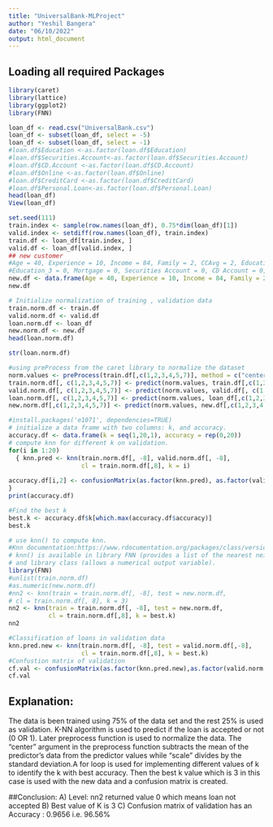 ```yaml
---
title: "UniversalBank-MLProject"
author: "Yeshil Bangera"
date: "06/10/2022"
output: html_document
---
```



## Loading all required Packages

```r
library(caret)
library(lattice)
library(ggplot2)
library(FNN)
```


```r
loan_df <- read.csv("UniversalBank.csv")
loan_df <- subset(loan_df, select = -5)
loan_df <- subset(loan_df, select = -1)
#loan.df$Education <-as.factor(loan.df$Education)
#loan.df$Securities.Account<-as.factor(loan.df$Securities.Account)
#loan.df$CD.Account <-as.factor(loan.df$CD.Account)
#loan.df$Online <-as.factor(loan.df$Online)
#loan.df$CreditCard <-as.factor(loan.df$CreditCard)
#loan.df$Personal.Loan<-as.factor(loan.df$Personal.Loan)
head(loan_df)
View(loan_df)
```


```r
set.seed(111)
train.index <- sample(row.names(loan_df), 0.75*dim(loan_df)[1])
valid.index <- setdiff(row.names(loan_df), train.index)
train.df <- loan_df[train.index, ]
valid.df <- loan_df[valid.index, ]
## new customer
#Age = 40, Experience = 10, Income = 84, Family = 2, CCAvg = 2, Education_1 = 0, Education_2 = 1,
#Education_3 = 0, Mortgage = 0, Securities Account = 0, CD Account = 0, Online = 1, and Credit Card = 1.
new.df <- data.frame(Age = 40, Experience = 10, Income = 84, Family = 2, CCAvg = 2, Education=2, Mortgage = 0, Securities.Account = 0, CD.Account = 0, Online = 1, CreditCard = 1)
new.df
```


```r
# Initialize normalization of training , validation data
train.norm.df <- train.df
valid.norm.df <- valid.df
loan.norm.df <- loan_df
new.norm.df <- new.df
head(loan.norm.df)

```


```r
str(loan.norm.df)
```


```r
#using preProcess from the caret library to normalize the dataset
norm.values <- preProcess(train.df[,c(1,2,3,4,5,7)], method = c("center", "scale"))
train.norm.df[, c(1,2,3,4,5,7)] <- predict(norm.values, train.df[,c(1,2,3,4,5,7)])
valid.norm.df[, c(1,2,3,4,5,7)] <- predict(norm.values, valid.df[, c(1,2,3,4,5,7)]) 
loan.norm.df[, c(1,2,3,4,5,7)] <- predict(norm.values, loan_df[,c(1,2,3,4,5,7)]) 
new.norm.df[,c(1,2,3,4,5,7)] <- predict(norm.values, new.df[,c(1,2,3,4,5,7)])
```


```r
#install.packages('e1071', dependencies=TRUE)
# initialize a data frame with two columns: k, and accuracy.
accuracy.df <- data.frame(k = seq(1,20,1), accuracy = rep(0,20))
# compute knn for different k on validation.
for(i in 1:20) 
  { knn.pred <- knn(train.norm.df[, -8], valid.norm.df[, -8], 
                    cl = train.norm.df[,8], k = i)
  
accuracy.df[i,2] <- confusionMatrix(as.factor(knn.pred), as.factor(valid.norm.df[,8]))$overall[1]
}
print(accuracy.df)
```


```r
#Find the best k
best.k <- accuracy.df$k[which.max(accuracy.df$accuracy)] 
best.k
```


```r
# use knn() to compute knn.
#Knn documentation:https://www.rdocumentation.org/packages/class/versions/7.3-17/topics/knn
# knn() is available in library FNN (provides a list of the nearest neighbors)
# and library class (allows a numerical output variable).
library(FNN)
#unlist(train.norm.df)
#as.numeric(new.norm.df)
#nn2 <- knn(train = train.norm.df[, -8], test = new.norm.df,
# cl = train.norm.df[, 8], k = 3)
nn2 <- knn(train = train.norm.df[, -8], test = new.norm.df, 
           cl = train.norm.df[,8], k = best.k) 
nn2
```


```r
#Classification of loans in validation data
knn.pred.new <- knn(train.norm.df[, -8], test = valid.norm.df[,-8],
                    cl = train.norm.df[,8], k = best.k)
#Confustion matrix of validation
cf.val <- confusionMatrix(as.factor(knn.pred.new),as.factor(valid.norm.df[,8]))
cf.val
```
## Explanation:
 The data is been trained using 75% of the data set and the rest 25% is used as validation. K-NN algorithm is used to predict if the loan is accepted or not (0 OR 1). Later preprocess function is used to normalize the data. The "center" argument in the preprocess function subtracts the mean of the predictor's data from the predictor values while "scale" divides by the standard deviation.A for loop is used for implementing different values of k to identify the k with best accuracy. Then the best k value which is 3 in this case is used with the new data and a confusion matrix is created.


##Conclusion:
A) Level: nn2 returned value 0 which means loan not accepted
B) Best value of K is 3
C) Confusion matrix of validation has an Accuracy : 0.9656 i.e. 96.56%








